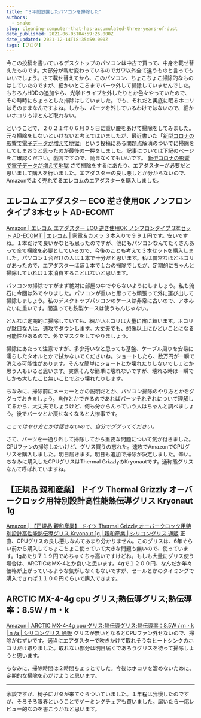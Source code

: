 ```yaml
---
title: "３年間放置したパソコンを掃除した"
authors:
  - snake
slug: cleaning-computer-that-has-accumulated-three-years-of-dust
date_published: 2021-06-05T04:59:26.000Z
date_updated: 2021-12-14T18:35:59.000Z
tags: [ブログ]
---
```


今この投稿を書いているデスクトップのパソコンは中古で買って、中身を載せ替えたものです。大部分が載せ変わっているのでガワ以外全て違うものと言ってもいいでしょう。さて載せ替えてから、このパソコン、ちょこちょこ掃除的なものはしていたのですが、細かいところまでパーツ外して掃除していませんでした。もちろんHDDの追加やら、光学ドライブを外したりとか色々やっていたので、その時時にちょっとした掃除はしていました。でも、それだと奥底に眠るホコリはそのままなんですよね。しかも、パーツを外しているわけではないので、細かいホコリもほとんど取れない。

ということで、２０２１年０６月０５日に重い腰をあげて掃除をしてみました。元々掃除をしないといけないと考えてはいましたが、最近書いた「[新型コロナの影響で電子データが増えて地獄](/covid-19-caused-an-increase-in-electronic-data/)」という投稿にある問題点解消のついでに掃除をしてしまおうと思ったのが最後の一押をしました。記事については下記のページをご確認ください。戯言ですので、読まなくてもいいです。
[新型コロナの影響で電子データが増えて地獄](/covid-19-caused-an-increase-in-electronic-data/)
さて掃除をするにあたり、エアダスターが必要だと思いまして購入を行いました。エアダスターの良し悪しとか分からないので、Amazonでよく売れてるエレコムのエアダスターを購入しました。

## エレコム エアダスター ECO 逆さ使用OK ノンフロンタイプ 3本セット AD-ECOMT
[Amazon | エレコム エアダスター ECO 逆さ使用OK ノンフロンタイプ 3本セット AD-ECOMT | エレコム | 家電＆カメラ](https://amzn.to/3cm23KV)
３本入りで９９１円です。安いですね。１本だけで良いかなとも思ったのですが、他にもパソコンなんてたくさんあって全て掃除を必要としているので、今後のことも考えて３本セットを購入しました。パソコン１台だけの人は１本で十分だと思います。私は異常なほどホコリがあったので、エアダスターほぼ１本で１台の掃除でしたが、定期的にちゃんと掃除していれば１本消費することはないと思います。

パソコンの掃除ですがまず絶対に部屋の中でやらないようにしましょう。私も流石に今回は外でやりました。パソコンが重いと思っても頑張って外に運び出して掃除しましょう。私のデスクトップパソコンのケースは非常に古いので、アホみたいに重いです。間違っても鉄製ケースは使うもんじゃない。

どんなに定期的に掃除していても、細かいホコリは大量に宙に舞います。ホコリが駄目な人は、速攻でダウンします。大丈夫でも、想像以上にひどいことになる可能性があるので、外でマスクをしてやりましょう。

掃除にあたって注意ですが、多少汚いなと思っても基盤、ケーブル周りを安易に濡らしたタオルとかで拭かないでくださいね。ショートしたら、数万円が一瞬で消える可能性があります。そんな簡単にショートとか壊れたりしないでしょとか思う人もいると思います。実際そんな簡単に壊れないですが、壊れる時は一瞬でしかも大したこと無いことでぶっ壊れたりします。

ちなみに、掃除前にメーカーとかの説明だとか、パソコン掃除のやり方とかをググっておきましょう。自作とかできるのであればパーツそれぞれについて理解してるから、大丈夫でしょうけど、何も分からんっていう人はちゃんと調べましょう。後でパーツとか戻せなくなると大惨事です。

*ここではやり方とかは話さないので、自分でググってください。*

さて、パーツを一通り外して掃除してから重要な問題について気が付きました。CPUファンの掃除したいけど、グリス買うの忘れた。速攻でAmazonでCPUグリスを購入しました。明日届きます。明日も追加で掃除が決定しました。辛い。ちなみに購入したCPUグリスはThermal GrizzlyのKryonautです。通称熊グリスなんて呼ばれていますね。

## 【正規品 親和産業】 ドイツ Thermal Grizzly オーバークロック用特別設計高性能熱伝導グリス Kryonaut 1g
[Amazon | 【正規品 親和産業】 ドイツ Thermal Grizzly オーバークロック用特別設計高性能熱伝導グリス Kryonaut 1g | 親和産業 | シリコングリス 通販](https://amzn.to/3imVgUW)
正直、CPUグリスの良し悪しなんてあまり分かりません。このグリスは、6年ぐらい前から購入してちょこちょこ使っていて大きな問題も無いので、使っています。1gあたり７１９円でめちゃくちゃ高いですけどね。もしも大量にグリス使う場合は、ARCTICのMX-4とか良いと思います。4gで１２００円、なんだか年々価格が上がっているような気がしなくもないですが、セールとかのタイミングで購入できれば１１００円ぐらいで購入できます。

## ARCTIC MX-4-4g cpu グリス;熱伝導グリス;熱伝導率：8.5W / m・k 
[Amazon | ARCTIC MX-4-4g cpu グリス;熱伝導グリス;熱伝導率：8.5W / m・k | n /a | シリコングリス 通販](https://amzn.to/3v2svQl)
グリスが無いとなるとCPUファン外せないので、掃除がむずいです。適当にエアダスターで吹きかけて取れそうなヒートシンクのホコリだけ取りました。取れない部分は明日届くであろうグリスを待って掃除しようと思います。

ちなみに、掃除時間は２時間ちょっとでした。今後はホコリを溜めないために、定期的な掃除を心がけようと思います。

---

余談ですが、椅子にガタが来てぐらついていました。１年程は我慢したのですが、そろそろ限界ということでゲーミングチェアも買いました。届いたら一応レビュー的なのを書こうかなと思います。

